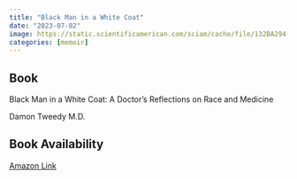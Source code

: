 ```yaml
---
title: "Black Man in a White Coat"
date: "2023-07-02"
image: https://static.scientificamerican.com/sciam/cache/file/132BA294-9B10-4FF2-AF02895EAB49D48A_source.jpg
categories: [memoir]
---
```


::: {.callout-tip icon="false"}
## Book

Black Man in a White Coat: A Doctor's Reflections on Race and Medicine

Damon Tweedy M.D.
:::

::: {.callout-note icon="false"}
## Book Availability

[Amazon Link](https://www.amazon.com/Black-Man-White-Coat-Reflections/dp/1250105048)
:::
